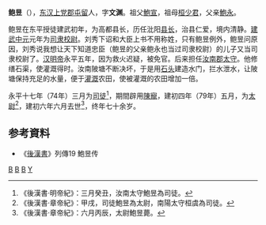 '''鲍昱'''（{{bd|1世紀||81年|8月8日|catIdx=H}}），[[东汉|东汉]][[上党郡|上党郡]][[屯留|屯留]]人，字'''文渊'''。祖父[[鮑宣|鮑宣]]，祖母[[桓少君|桓少君]]，父亲[[鮑永|鮑永]]。

鲍昱在东平授徒建武初年，为高都县长，历任沘阳[[县长|县长]]，治县仁爱，境内清静。[[建武中元|建武中元]]元年为[[司隶校尉|司隶校尉]]。刘秀下诏和大臣上书不用称姓，只有鲍昱例外，鲍昱问原因，刘秀说我想让天下知道忠臣（鲍昱的父亲鲍永也当过司隶校尉）的儿子又当司隶校尉了。[[汉明帝|汉明帝]]永平五年，因为救火迟疑，被免官。后来担任[[汝南郡|汝南郡]][[太守|太守]]。他修缮石渠，使灌溉得时。汝南陂塘不断决坏，于是用[[石头|石头]]建造水门，拦水泄水，让陂塘保持充足的水量，便于[[灌溉|灌溉]]农田，使被灌溉的农田增加一倍。

永平十七年（74年）三月为[[司徒|司徒]]<ref>《後漢書·明帝紀》：三月癸丑，汝南太守鮑昱為司徒。</ref>，期間辟用[[陳寵_(漢朝)|陳寵]]，建初四年（79年）五月，为[[太尉|太尉]]<ref>《後漢書·章帝紀》：甲戌，司徒鮑昱為太尉，南陽太守桓虞為司徒。</ref>，建初六年六月去世<ref>《後漢書·章帝紀》：六月丙辰，太尉鮑昱薨。</ref>，终年七十余岁。

== 参考資料 ==
*《[[後漢書|後漢書]]》列傳19 鮑昱传
{{東漢大司馬太尉}} 
{{東漢大司徒司徒}} 
[[Category:屯留人|B]]
[[Category:东汉太尉|B]]
[[Category:东汉司徒|B]]
[[Category:鮑姓|Y]]